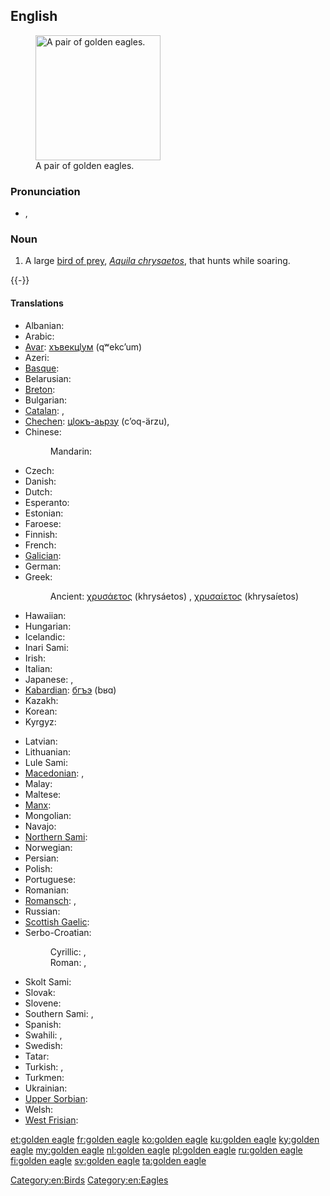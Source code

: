 ==English==
{{wikipedia}}
[[Image:Golden_eagle.jpg|thumb|right|200px|A pair of golden eagles.]]

===Pronunciation===
* {{enPR|gōld'ən ē'gl}}, {{IPA|/ˈɡəʊldən ˈiːɡl/}}

===Noun===
{{en-noun|head=[[golden]] [[eagle]]}}

# A large [[bird of prey]], ''[[Aquila chrysaetos]]'', that hunts while soaring.
{{-}}

====Translations====
{{trans-top|large bird of prey}}
* Albanian: {{t|sq|shqiponja e malit}}
* Arabic: {{t|ar|عقاب ذهبي|m|tr=ʿuqāb ḏahabiyy|sc=Arab}}
* [[Avar]]: [[хъвекцӏум]] (qʷekcʼum)
* Azeri: {{t|az|berqut}}
* [[Basque]]: {{t|eu|arrano beltza}}
* Belarusian: {{t|be|беркут|m|tr=bérkut}}
* [[Breton]]: {{t|br|erer meur}}
* Bulgarian: {{t|bg|скален орел|m|tr=skálem orél|sc=Cyrl}}
* [[Catalan]]: {{t|ca|àguila daurada|f}}, {{t|ca|àguila reial|f}}
* [[Chechen]]: [[цӏокъ-аьрзу]] (cʼoq-ärzu), {{t|ce|дарта}}
* Chinese:
*: Mandarin: {{t|cmn|金雕|tr=jīndiāo|sc=Hani}}
* Czech: {{t+|cs|orel skalní|m}}
* Danish: {{t|da|kongeørn}}
* Dutch: {{t+|nl|steenarend|m}}
* Esperanto: {{t|eo|reĝa aglo}}
* Estonian: {{t|et|kaljukotkas}}
* Faroese: {{t|fo|kongaørn}}
* Finnish: {{t+|fi|maakotka}}
* French: {{t+|fr|aigle royal|m}}
* [[Galician]]: {{t|gl|aguia real|f}}
* German: {{t+|de|Steinadler|m}}
* Greek: {{t|el|χρυσαετός|m|tr=chrisaetós|sc=Grek}}
*: Ancient: [[χρυσάετος]] (khrysáetos) {{g|m}}, [[χρυσαίετος]] (khrysaíetos) {{g|m}}
* Hawaiian: {{t|haw|'aeko kula}}
* Hungarian: {{t|hu|szirti sas}}
* Icelandic: {{t|is|gullörn|m}}
* Inari Sami: {{t|smn|kuáskim}}
* Irish: {{t|ga|iolar fíréan|m}}
* Italian: {{t|it|aquila reale|f}}
* Japanese: {{t|ja|イヌワシ|tr=inuwashi|sc=Jpan}}, {{t|ja|犬鷲|tr=いぬわし, inuwashi|sc=Jpan}}
* [[Kabardian]]: [[бгъэ]] (bʁɑ)
* Kazakh: {{t|kk|бүркіт|tr=bürkit|sc=Cyrl}}
* Korean: {{t+|ko|검독수리|tr=geomdoksuri|sc=Hang}}
* Kyrgyz: {{t+|ky|бүркүт|tr=bürküt|sc=Cyrl}}
{{trans-mid}}
* Latvian: {{t|lv|klinšu ērglis|m}}
* Lithuanian: {{t|lt|kilnusis erelis|m}}
* Lule Sami: {{t|smj|goasskem}}
* [[Macedonian]]: {{t|mk|сури орел|m|tr=súri órel|sc=Cyrl}}, {{t|mk|златен орел|m|tr=zláten órel|sc=Cyrl}}
* Malay: {{t|ms|helang emas|m}}
* Maltese: {{t|mt|ajkla rjali}}
* [[Manx]]: {{t|gv|urley buigh|m}}
* Mongolian: {{t|mn|цармын бүргэд|tr=tsarmyn bürged|sc=Cyrl}}
* Navajo: {{t|nv|atsátsoh}}
* [[Northern Sami]]: {{t|se|goaskin}}
* Norwegian: {{t|no|kongeørn}}
* Persian: {{t|fa|عقاب طلایی|tr=oqâb-e talâyi}}
* Polish: {{t|pl|orzeł przedni|m}}
* Portuguese: {{t|pt|águia-real|f}}
* Romanian: {{t|ro|acvilă de munte|f}}
* [[Romansch]]: {{t|rm|evla dela pizza|f}}, {{t|rm|evla da la pizza|f}}
* Russian: {{t+|ru|беркут|m|tr=bérkut}}
* [[Scottish Gaelic]]: {{t|gd|iolair-bhuidhe|f}}
* Serbo-Croatian:
*: Cyrillic: {{t|sh|златаш|m}}, {{t|sh|црни орао|m}}
*: Roman: {{t|sh|zlataš|m}}, {{t|sh|crni orao|m}}
* Skolt Sami: {{t|sms|kuä´cǩǩem}}
* Slovak: {{t|sk|orol skalný|m}}
* Slovene: {{t|sl|orel skalni|m}}
* Southern Sami: {{t|sma|aarhtse}}, {{t|sma|sååjte}}
* Spanish: {{t|es|águila real|f}}
* Swahili: {{t|sw|tai-mfalme}}, {{t|sw|tai wa dhahabu}}
* Swedish: {{t+|sv|kungsörn|c}}
* Tatar: {{t+|tt|бөркет|tr=börket|sc=Cyrl}}
* Turkish: {{t+|tr|kaya kartalı}}, {{t|tr|altın kartal}}
* Turkmen: {{t+|tk|bürgüt}}
* Ukrainian: {{t+|uk|беркут|m|tr=berkút}}
* [[Upper Sorbian]]: {{t|hsb|planinski orel}}
* Welsh: {{t|cy|eryr euraid}}
* [[West Frisian]]: {{t|fy|keningsearn}}
{{trans-bottom}}

[[Category:en:Birds]]
[[Category:en:Eagles]]

[[et:golden eagle]]
[[fr:golden eagle]]
[[ko:golden eagle]]
[[ku:golden eagle]]
[[ky:golden eagle]]
[[my:golden eagle]]
[[nl:golden eagle]]
[[pl:golden eagle]]
[[ru:golden eagle]]
[[fi:golden eagle]]
[[sv:golden eagle]]
[[ta:golden eagle]]